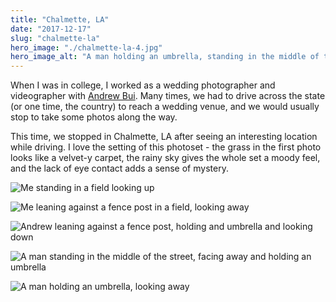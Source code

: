 ```yaml
---
title: "Chalmette, LA"
date: "2017-12-17"
slug: "chalmette-la"
hero_image: "./chalmette-la-4.jpg"
hero_image_alt: "A man holding an umbrella, standing in the middle of the street"
---
```


When I was in college, I worked as a wedding photographer and videographer with
[Andrew Bui](https://www.neworleans.com/new-orleans-local-influencers/andrew-bui/). Many times,
we had to drive across the state (or one time, the country) to reach a wedding venue, and we would
usually stop to take some photos along the way.

This time, we stopped in Chalmette, LA after seeing an interesting location while driving. I love
the setting of this photoset - the grass in the first photo looks like a velvet-y carpet, the rainy
sky gives the whole set a moody feel, and the lack of eye contact adds a sense of mystery.

![Me standing in a field looking up](./chalmette-la-1.jpg "Sony A7R II - 85mm f/1.8 1/1000")

![Me leaning against a fence post in a field, looking away](./chalmette-la-2.jpg "Sony A7R II - 85mm f/1.8 1/1000")

![Andrew leaning against a fence post, holding and umbrella and looking down](./chalmette-la-3.jpg "Sony A7R II - 85mm f/1.8 1/1000")

![A man standing in the middle of the street, facing away and holding an umbrella](./chalmette-la-4.jpg "Sony A7R II - 85mm f/1.8 1/1000")

![A man holding an umbrella, looking away](./chalmette-la-5.jpg "Sony A7R II - 85mm f/1.8 1/1000")
